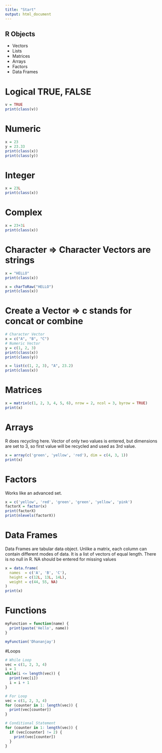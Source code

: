 ```yaml
---
title: "Start"
output: html_document
---
```


## R Objects
- Vectors
- Lists
- Matrices
- Arrays
- Factors
- Data Frames

# Logical TRUE, FALSE
```r
v = TRUE
print(class(v))
```


# Numeric
```r
x = 23
y = 23.33
print(class(x))
print(class(y))
```


# Integer
```r
x = 23L
print(class(x))
```


# Complex
```r
x = 23+3i
print(class(x))
```


# Character => Character Vectors are strings
```r
x = "HELLO"
print(class(x))
```
```r
x = charToRaw("HELLO")
print(class(x))
```


# Create a Vector => c stands for concat or combine
```r
# Character Vector
x = c("A", "B", "C")
# Numeric Vector
y = c(1, 2, 3)
print(class(x))
print(class(y))

x = list(c(1, 2, 3), "A", 23.2)
print(class(x))
```



# Matrices
```r
x = matrix(c(1, 2, 3, 4, 5, 6), nrow = 2, ncol = 3, byrow = TRUE)
print(x)
```




# Arrays
R does recycling here. Vector of only two values is entered, but dimensions are set to 3, so first value will be recycled and used as 3rd value.
```r

x = array(c('green', 'yellow', 'red'), dim = c(4, 3, 1))
print(x)

```


# Factors
Works like an advanced set.
```r

x = c('yellow', 'red', 'green', 'green', 'yellow', 'pink')
factorX = factor(x)
print(factorX)
print(nlevels(factorX))
```

# Data Frames
Data Frames are tabular data object. Unlike a matrix, each column can contain different modes of data. It is a list of vectors of equal length. 
There is no null in R. NA should be entered for missing values
```r

x = data.frame(
  names  = c('A', 'B', 'C'),
  height = c(12L, 13L, 14L),
  weight = c(44, 55, NA)
)
print(x)
```


# Functions
```r
myFunction = function(name) {
  print(paste('Hello', name))
}

myFunction('Dhananjay')
```

#Loops
```r
# While Loop
vec = c(1, 2, 3, 4)
i = 1
while(i <= length(vec)) {
  print(vec[i])
  i = i + 1
}
```

```r
# For Loop
vec = c(1, 2, 3, 4)
for (counter in 1: length(vec)) {
  print(vec[counter])
}

# Conditional Statement
for (counter in 1: length(vec)) {
  if (vec[counter] != 2) {
    print(vec[counter]) 
  }
}

```










